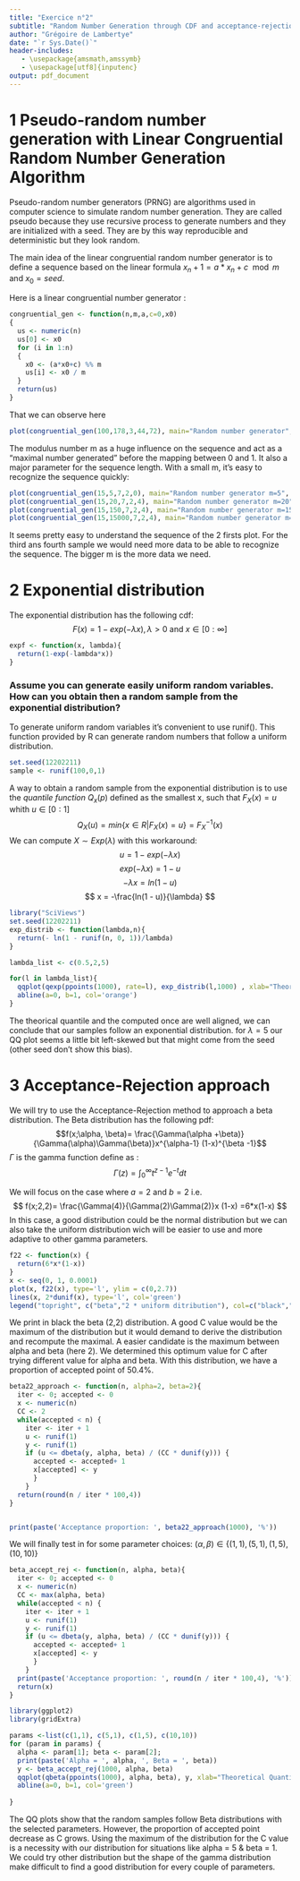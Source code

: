 ```yaml
---
title: "Exercice n°2"
subtitle: "Random Number Generation through CDF and acceptance-rejection sampling"
author: "Grégoire de Lambertye"
date: "`r Sys.Date()`"
header-includes:
   - \usepackage{amsmath,amssymb}
   - \usepackage[utf8]{inputenc}
output: pdf_document
---
```


# 1 Pseudo-random number generation with Linear Congruential Random Number Generation Algorithm

Pseudo-random number generators (PRNG) are algorithms used in computer science to simulate random number generation. They are called pseudo because they use recursive process to generate numbers and they are initialized with a seed. 
They are by this way reproducible and deterministic but they look random. 


The main idea of the linear congruential random number generator is to define a sequence based on the linear formula
${x_n+1} = a * x_n + c\mod m$ and $x_{0} = seed$.

Here is a linear congruential number generator :


```r
congruential_gen <- function(n,m,a,c=0,x0)
{
  us <- numeric(n)
  us[0] <- x0
  for (i in 1:n)
  {
    x0 <- (a*x0+c) %% m
    us[i] <- x0 / m
  }
  return(us)
}

```
That we can observe here 
```r
plot(congruential_gen(100,178,3,44,72), main="Random number generator", ylab="Random values")
```
The modulus number m as a huge influence on the sequence and act as a "maximal number generated" before the mapping between 0 and 1. It also a major parameter for the sequence length. With a small m, it's easy to recognize the sequence quickly: 

```r
plot(congruential_gen(15,5,7,2,0), main="Random number generator m=5", ylab="Random numbers")
plot(congruential_gen(15,20,7,2,4), main="Random number generator m=20", ylab="Random numbers")
plot(congruential_gen(15,150,7,2,4), main="Random number generator m=150", ylab="Random numbers")
plot(congruential_gen(15,15000,7,2,4), main="Random number generator m=15000", ylab="Random numbers")

```
It seems pretty easy to understand the sequence of the 2 firsts plot. For the third ans fourth sample we would need more data to be able to recognize the sequence. The bigger m is the more data we need. 

# 2 Exponential distribution

The exponential distribution has the following cdf: 
$$F(x) = 1-exp(-\lambda x), \lambda>0 \text{ and }x\in[0:\infty]$$

```r
expf <- function(x, lambda){
  return(1-exp(-lambda*x))
}

```


### Assume you can generate easily uniform random variables. How can you obtain then a random sample from the exponential distribution?

To generate uniform random variables it's convenient to use runif(). This function provided by R can generate random numbers that follow a uniform distribution. 
```r
set.seed(12202211)
sample <- runif(100,0,1)
```


A way to obtain a random sample from the exponential distribution is to use the *quantile function* $Q_{x}(p)$ defined as the smallest x, such that $F_{X}(x) = u$ whith $u \in [0:1]$
$$
Q_{X}(u) = min\{x \in R|F_{X}(x)=u\} = F_{X}^{-1}(x)
$$
We can compute $X \sim Exp(\lambda)$ with this workaround: 
$$
u = 1-exp(-\lambda x)
$$
$$
exp(-\lambda x) = 1 - u
$$
$$
-\lambda x =ln(1 - u)
$$
$$
x = -\frac{ln(1 - u)}{\lambda}
$$
```r
library("SciViews")
set.seed(12202211)
exp_distrib <- function(lambda,n){
  return(- ln(1 - runif(n, 0, 1))/lambda)
}

lambda_list <- c(0.5,2,5)

for(l in lambda_list){
  qqplot(qexp(ppoints(1000), rate=l), exp_distrib(l,1000) , xlab="Theoretical Quantiles", ylab= "Sample Quantiles", main = paste('QQ-plot, lambda =', l))
  abline(a=0, b=1, col='orange')
}

```

The theorical quantile and the computed once are well aligned, we can conclude that our samples follow an exponential distribution. for $\lambda = 5$ our QQ plot seems a little bit left-skewed but that might come from the seed (other seed don't show this bias).

# 3 Acceptance-Rejection approach
We will try to use the  Acceptance-Rejection method to approach a beta distribution. The Beta distribution has the following pdf:
$$f(x;\alpha, \beta)= \frac{\Gamma(\alpha +\beta)}{\Gamma(\alpha)\Gamma(\beta)}x^{\alpha-1} (1-x)^{\beta -1}$$
$\Gamma$ is the gamma function define as : 
$$
\Gamma(z)=\int_{0}^{\infty}t^{z-1}e^{-t}dt
$$


We will focus on the case where $a=2 \text{ and } b=2$ i.e. 
$$
f(x;2,2)= \frac{\Gamma(4)}{\Gamma(2)\Gamma(2)}x (1-x) =6*x(1-x)
$$
In this case, a good distribution could be the normal distribution but we can also take the uniform distribution wich will be easier to use and more adaptive to other gamma parameters. 

```r
f22 <- function(x) {
  return(6*x*(1-x))
}
x <- seq(0, 1, 0.0001)
plot(x, f22(x), type='l', ylim = c(0,2.7))
lines(x, 2*dunif(x), type='l', col='green')
legend("topright", c("beta","2 * uniform ditribution"), col=c("black","green"), lty=1)
```
We print in black the beta (2,2) distribution. A good C value would be the maximum of the distribution but it would demand to derive the distribution and recompute the maximal. A easier candidate is the maximum between alpha and beta (here 2). We determined this optimum value for C after trying different value for alpha and beta. With this distribution, we have a proportion of accepted point of 50.4%.

```r
beta22_approach <- function(n, alpha=2, beta=2){
  iter <- 0; accepted <- 0
  x <- numeric(n)
  CC <- 2
  while(accepted < n) {
    iter <- iter + 1
    u <- runif(1)
    y <- runif(1)
    if (u <= dbeta(y, alpha, beta) / (CC * dunif(y))) { 
      accepted <- accepted+ 1
      x[accepted] <- y
      }
    }
  return(round(n / iter * 100,4))
}


print(paste('Acceptance proportion: ', beta22_approach(1000), '%'))
```

We will finally test in for some parameter choices: $(\alpha, \beta) \in \{(1,1), (5,1), (1,5), (10,10)\}$

```r
beta_accept_rej <- function(n, alpha, beta){
  iter <- 0; accepted <- 0
  x <- numeric(n)
  CC <- max(alpha, beta)
  while(accepted < n) {
    iter <- iter + 1
    u <- runif(1)
    y <- runif(1)
    if (u <= dbeta(y, alpha, beta) / (CC * dunif(y))) { 
      accepted <- accepted+ 1
      x[accepted] <- y
      }
    }
  print(paste('Acceptance proportion: ', round(n / iter * 100,4), '%'))
  return(x)
}
```



```r
library(ggplot2)
library(gridExtra)

params <-list(c(1,1), c(5,1), c(1,5), c(10,10))
for (param in params) {
  alpha <- param[1]; beta <- param[2];
  print(paste('Alpha = ', alpha, ', Beta = ', beta))
  y <- beta_accept_rej(1000, alpha, beta)
  qqplot(qbeta(ppoints(1000), alpha, beta), y, xlab="Theoretical Quantiles", ylab= "Sample Quantiles", main = paste('QQ-plot (alpha, beta) = (', alpha, ',', beta, ')'))
  abline(a=0, b=1, col='green')
  
}

```
The QQ plots show that the random samples follow Beta distributions with the selected parameters. However, the proportion of accepted point decrease as C grows. Using the maximum of the distribution for the C value is a necessity with our distribution for situations like alpha = 5 & beta = 1. We could try other distribution but the shape of the gamma distribution make difficult to find a good distribution for every couple of parameters.















